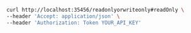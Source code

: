```bash showLineNumbers copy filename="Response Body Read Only usage example"
curl http://localhost:35456/readonlyorwriteonly#readOnly \
--header 'Accept: application/json' \
--header 'Authorization: Token YOUR_API_KEY'
```
